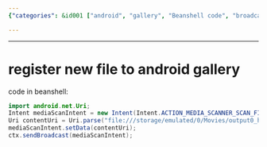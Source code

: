 ```yaml
---
{"categories": &id001 ["android", "gallery", "Beanshell code", "broadcast intent", "media scanner", "file registration", "Android development"], "category": "Android Development", "date": "2023-12-22 23:52:59", "description": "Learn how to register a new file in the Android gallery using Beanshell code. The article explains the process of sending a broadcast intent to scan a specific file and adding it to the Android media scanner, allowing the file to be accessible within the gallery.", "tags": *id001, "title": "Register a New File in Android Gallery using Beanshell Code"}

---
```


------

# register new file to android gallery

code in beanshell:

```java
import android.net.Uri;
Intent mediaScanIntent = new Intent(Intent.ACTION_MEDIA_SCANNER_SCAN_FILE);
Uri contentUri = Uri.parse("file:///storage/emulated/0/Movies/output0_higher.mp4");
mediaScanIntent.setData(contentUri);
ctx.sendBroadcast(mediaScanIntent);
```


